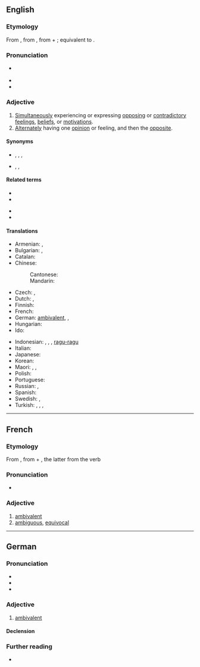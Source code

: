 ==English==
{{was wotd|2008|March|21}}

===Etymology===
From {{m|en|ambivalence}}, from {{etyl|de|en}} {{m|de|Ambivalenz}}, from {{etyl|la|en}} {{m|la|ambi-||in two ways}} + {{m|la|valeō||be strong}}; equivalent to {{confix|ambi|valent|lang=en}}.

===Pronunciation===
* {{a|RP|US}} {{IPA|/æmˈbɪv.ə.lənt/|lang=en}}
* {{audio|en-us-ambivalent.ogg|Audio (US)|lang=en}}
* {{audio|en-au-ambivalent.ogg|Audio (AU)|lang=en}}

===Adjective===
{{en-adj}}

# [[simultaneously|Simultaneously]] experiencing or expressing [[oppose|opposing]] or [[contradictory]] [[feeling]]s, [[belief]]s, or [[motivation]]s.
# [[alternate|Alternately]] having one [[opinion]] or feeling, and then the [[opposite]].
#: {{ux|en|He has an '''ambivalent''' relationship towards his parents.}}

====Synonyms====
* {{sense|simultaneously experiencing or expressing opposing feelings}} {{l|en|conflicted}}, {{l|en|uncertain}}, {{l|en|undecided}}, {{l|en|unresolved}}
* {{sense|alternately feeling opposing feelings}} {{l|en|vacillating}}, {{l|en|fluctuating}}, {{l|en|wavering}}

====Related terms====
{{rel-top|}}
* {{l|en|ambiguous}}
* {{l|en|ambivalence}}
{{rel-mid}}
* {{l|en|ambivalently}}
* {{l|en|equivalent}}
{{rel-bottom}}

====Translations====
{{trans-top|experiencing or expressing opposing feelings}}
* Armenian: {{t+|hy|հակասական|sc=Armn}}, {{t|hy|ոչ միանշանակ|sc=Armn}}
* Bulgarian: {{t+|bg|двойствен}}, {{t+|bg|противоречив}}
* Catalan: {{t+|ca|ambivalent}}
* Chinese:
*: Cantonese: {{t+|cmn|矛盾|tr=maau4 teon5|sc=Hani}}
*: Mandarin: {{t+|cmn|矛盾|tr=máodùn|sc=Hani}}
* Czech: {{t|cs|ambivalentní}}, {{t|cs|rozporuplný|m}}
* Dutch: {{t+|nl|ambivalent}}, {{t+|nl|ambivalente}}
* Finnish: {{t+|fi|ristiriitainen}}
* French: {{t+|fr|ambivalent}}
* German: [[ambivalent#German|ambivalent]], {{t|de|doppelwertig}}, {{t+|de|zwiespältig}}
* Hungarian: {{t+|hu|ambivalens}}
* Ido: {{t+|io|ambivalenta}}
{{trans-mid}}
* Indonesian: {{t+|id|ambivalen}}, {{t+|id|ragu}}, {{t+|id|bimbang}}, [[ragu|ragu-ragu]]
* Italian: {{t|it|ambivalente|m|f}}
* Japanese: {{t+|ja|どっちつかず|tr=docchi-tsukazu}}
* Korean: {{t|ko|반대감정이 공존하는|tr=bandaegamjeong-i gongjonhaneun}}
* Maori: {{t|mi|ngākaurua }}, {{t|mi|whēangaanga }}, {{t|mi|rangirua }}
* Polish: {{t+|pl|ambiwalentny|m}}
* Portuguese: {{t|pt|ambivalente|m|f}}
* Russian: {{t+|ru|дво́йственный}}, {{t+|ru|противоречи́вый}}
* Spanish: {{t+|es|ambivalente}}
* Swedish: {{t+|sv|ambivalent}}, {{t+|sv|kluven}}
* Turkish: {{t+|tr|ikircikli}}, {{t+|tr|ikircimli}}, {{t+|tr|kararsız}}, {{t+|tr|mütereddit}}
{{trans-bottom}}

----

==French==

===Etymology===
From {{bor|fr|de|ambivalent}}, from {{der|fr|la|ambi-}} + {{der|fr|la|valēns}}, the latter from the verb {{m|la|valeō}}

===Pronunciation===
* {{fr-IPA}}

===Adjective===
{{fr-adj}}

# [[#English|ambivalent]]
# [[ambiguous]], [[equivocal]]

----

==German==

===Pronunciation===
* {{IPA|/ʔambivaˈlɛnt/|lang=de}}
* {{audio|De-at-ambivalent.ogg|Audio (Austria)|lang=de}}
* {{audio|De-ambivalent.ogg|Audio|lang=de}}

===Adjective===
{{de-adj|er|ambivalentesten}}

# [[ambivalent#English|ambivalent]]
#: {{ux|de|Seine Gefühle ihr gegenüber sind ambivalent, sowohl positiv als auch negativ.}}

====Declension====
{{de-decl-adj|ambivalent|ambivalenter|ambivalentst}}

===Further reading===
* {{R:Duden}}